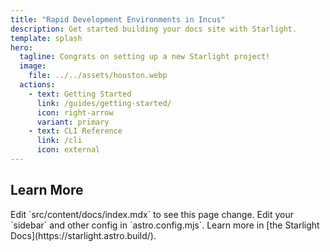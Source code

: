 ```yaml
---
title: "Rapid Development Environments in Incus"
description: Get started building your docs site with Starlight.
template: splash
hero:
  tagline: Congrats on setting up a new Starlight project!
  image:
    file: ../../assets/houston.webp
  actions:
    - text: Getting Started
      link: /guides/getting-started/
      icon: right-arrow
      variant: primary
    - text: CLI Reference
      link: /cli
      icon: external
---
```



## Learn More

<CardGrid stagger>
	<Card title="Learn About Blincus" icon="document">
		Edit `src/content/docs/index.mdx` to see this page change.
	</Card>
	<Card title="Add new content" icon="add-document">
	  <LinkCard title="Authoring Markdown" href="/guides/authoring-content/" />
	</Card>
	<Card title="Configure your site" icon="setting">
		Edit your `sidebar` and other config in `astro.config.mjs`.
	</Card>
	<Card title="Read the docs" icon="open-book">
		Learn more in [the Starlight Docs](https://starlight.astro.build/).
	</Card>
	  <LinkCard title="Authoring Markdown" href="/guides/authoring-content/" />
  <LinkCard title="Components" href="/guides/components/" />
</CardGrid>
